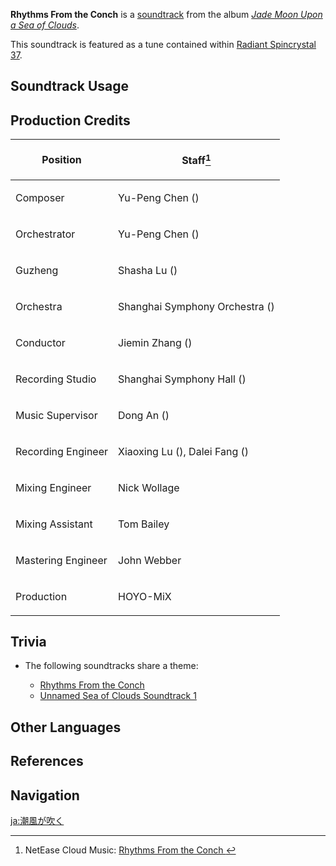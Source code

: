 {{Soundtrack Infobox
|image          = Jade Moon Upon a Sea of Clouds.png
|album          = Jade Moon Upon a Sea of Clouds
|disc           = 1
|number         = 33
|featured       =
|featured2      =
|featured3      =
|featured_disc  =
|featured_disc2 =
|featured_disc3 =
|youtube_id     = TSVb8qOmx7g
|spotify_id     = 4nnBJo7j1PBDK6V8DnW0oj
|previous       = Scattered Amongst the Tides
|next           = Peaceful Hike
}}
'''Rhythms From the Conch''' is a [[soundtrack]] from the album ''[[Jade Moon Upon a Sea of Clouds]]''.

This soundtrack is featured as a tune contained within [[Radiant Spincrystal 37]].

==Soundtrack Usage==
{{Soundtrack Usage
|location = Sea of Clouds//clear sky
|teapot   = 37
}}

==Production Credits==
{| class="wikitable"
! Position
! Staff<ref>NetEase Cloud Music: [https://music.163.com/#/song?id=1492275689 Rhythms From the Conch {{zh|随海风而来}}]</ref>
|-
! Composer
| Yu-Peng Chen ({{zh|陈致逸}})
|-
! Orchestrator
| Yu-Peng Chen ({{zh|陈致逸}})
|-
! Guzheng
| Shasha Lu ({{zh|陆莎莎}})
|-
! Orchestra
| Shanghai Symphony Orchestra ({{zh|上海交响乐团}})
|-
! Conductor
| Jiemin Zhang ({{zh|张洁敏}})
|-
! Recording Studio
| Shanghai Symphony Hall ({{zh|上海交响乐团音乐厅}})
|-
! Music Supervisor
| Dong An ({{zh|安栋}})
|-
! Recording Engineer
| Xiaoxing Lu ({{zh|陆晓幸}}), Dalei Fang ({{zh|房大磊}})
|-
! Mixing Engineer
| Nick Wollage
|-
! Mixing Assistant
| Tom Bailey
|-
! Mastering Engineer
| John Webber
|-
! Production
| HOYO-MiX
|}

==Trivia==
* <section begin="RhythmsConchTheme" />The following soundtracks share a theme:
** [[Rhythms From the Conch]]
** [[Unnamed Sea of Clouds Soundtrack 1]]<section end="RhythmsConchTheme" />

==Other Languages==
{{Other Languages
|en      = Rhythms From the Conch
|zhs     = 随海风而来
|zhs_rm  = Suí Hǎifēng Ér Lái
|zht     = 隨海風而來
|zht_rm  = Suí Hǎifēng Ér Lái
|zh_tl   = Arriving With the Ocean Breeze
|ja      = 潮風が吹く
|ja_rm   = Shiokaze ga Fuku
|ja_tl   = 
|ko      = Rhythms From the Conch<ref name="RS 37">{{Ref/Item|Radiant Spincrystal 37|note=Korean, Spanish, French, Russian, Thai, Vietnamese, German, Indonesian, Portuguese, Turkish}}</ref>
|es      = Rhythms From the Conch<ref name="RS 37" />
|fr      = Rhythms From the Conch<ref name="RS 37" />
|ru      = Rhythms From the Conch<ref name="RS 37" />
|th      = Rhythms From the Conch<ref name="RS 37" />
|vi      = Đến Theo Gió Biển<ref name="RS 37" />
|de      = Rhythms From the Conch<ref name="RS 37" />
|id      = Rhythms From the Conch<ref name="RS 37" />
|pt      = Rhythms From the Conch<ref name="RS 37" />
|tr      = Rhythms From the Conch<ref name="RS 37" />
}}

==References==
{{Reflist}}

==Navigation==
{{Soundtrack Navbox|Jade Moon Upon a Sea of Clouds}}

[[ja:潮風が吹く]]